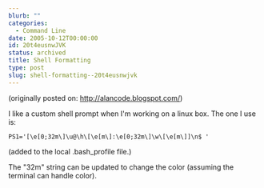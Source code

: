 ```yaml
---
blurb: ""
categories:
  - Command Line
date: 2005-10-12T00:00:00
id: 20t4eusnwJVK
status: archived
title: Shell Formatting
type: post
slug: shell-formatting--20t4eusnwjvk
---
```


(originally posted on: http://alancode.blogspot.com/)


I like a custom shell prompt when I'm working on a linux box. The one I use is:

```
PS1='[\e[0;32m\]\u@\h\[\e[m\]:\e[0;32m\]\w\[\e[m\]]\n$ '
```

(added to the local .bash_profile file.)

The "32m" string can be updated to change the color (assuming the terminal can handle color).


